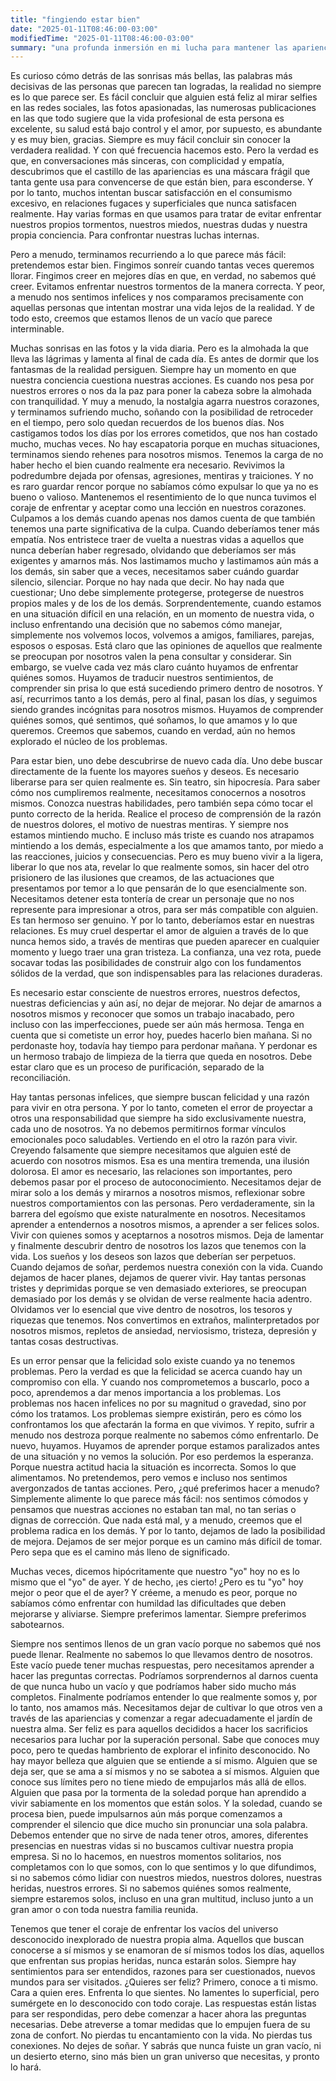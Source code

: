 ```yaml
---
title: "fingiendo estar bien"
date: "2025-01-11T08:46:00-03:00"
modifiedTime: "2025-01-11T08:46:00-03:00"
summary: "una profunda inmersión en mi lucha para mantener las apariencias y encontrar mi verdadero yo"
---
```


Es curioso cómo detrás de las sonrisas más bellas, las palabras más decisivas de las personas que parecen tan logradas, la realidad no siempre es lo que parece ser. Es fácil concluir que alguien está feliz al mirar selfies en las redes sociales, las fotos apasionadas, las numerosas publicaciones en las que todo sugiere que la vida profesional de esta persona es excelente, su salud está bajo control y el amor, por supuesto, es abundante y es muy bien, gracias. Siempre es muy fácil concluir sin conocer la verdadera realidad. Y con qué frecuencia hacemos esto. Pero la verdad es que, en conversaciones más sinceras, con complicidad y empatía, descubrimos que el castillo de las apariencias es una máscara frágil que tanta gente usa para convencerse de que están bien, para esconderse. Y por lo tanto, muchos intentan buscar satisfacción en el consumismo excesivo, en relaciones fugaces y superficiales que nunca satisfacen realmente. Hay varias formas en que usamos para tratar de evitar enfrentar nuestros propios tormentos, nuestros miedos, nuestras dudas y nuestra propia conciencia. Para confrontar nuestras luchas internas.

Pero a menudo, terminamos recurriendo a lo que parece más fácil: pretendemos estar bien. Fingimos sonreír cuando tantas veces queremos llorar. Fingimos creer en mejores días en que, en verdad, no sabemos qué creer. Evitamos enfrentar nuestros tormentos de la manera correcta. Y peor, a menudo nos sentimos infelices y nos comparamos precisamente con aquellas personas que intentan mostrar una vida lejos de la realidad. Y de todo esto, creemos que estamos llenos de un vacío que parece interminable.

Muchas sonrisas en las fotos y la vida diaria. Pero es la almohada la que lleva las lágrimas y lamenta al final de cada día. Es antes de dormir que los fantasmas de la realidad persiguen. Siempre hay un momento en que nuestra conciencia cuestiona nuestras acciones. Es cuando nos pesa por nuestros errores o nos da la paz para poner la cabeza sobre la almohada con tranquilidad.
Y muy a menudo, la nostalgia agarra nuestros corazones, y terminamos sufriendo mucho, soñando con la posibilidad de retroceder en el tiempo, pero solo quedan recuerdos de los buenos días. Nos castigamos todos los días por los errores cometidos, que nos han costado mucho, muchas veces. No hay escapatoria porque en muchas situaciones, terminamos siendo rehenes para nosotros mismos. Tenemos la carga de no haber hecho el bien cuando realmente era necesario. Revivimos la podredumbre dejada por ofensas, agresiones, mentiras y traiciones. Y no es raro guardar rencor porque no sabíamos cómo expulsar lo que ya no es bueno o valioso. Mantenemos el resentimiento de lo que nunca tuvimos el coraje de enfrentar y aceptar como una lección en nuestros corazones. Culpamos a los demás cuando apenas nos damos cuenta de que también tenemos una parte significativa de la culpa. Cuando deberíamos tener más empatía. Nos entristece traer de vuelta a nuestras vidas a aquellos que nunca deberían haber regresado, olvidando que deberíamos ser más exigentes y amarnos más. Nos lastimamos mucho y lastimamos aún más a los demás, sin saber que a veces, necesitamos saber cuándo guardar silencio, silenciar. Porque no hay nada que decir. No hay nada que cuestionar; Uno debe simplemente protegerse, protegerse de nuestros propios males y de los de los demás.
Sorprendentemente, cuando estamos en una situación difícil en una relación, en un momento de nuestra vida, o incluso enfrentando una decisión que no sabemos cómo manejar, simplemente nos volvemos locos, volvemos a amigos, familiares, parejas, esposos o esposas. Está claro que las opiniones de aquellos que realmente se preocupan por nosotros valen la pena consultar y considerar. Sin embargo, se vuelve cada vez más claro cuánto huyamos de enfrentar quiénes somos. Huyamos de traducir nuestros sentimientos, de comprender sin prisa lo que está sucediendo primero dentro de nosotros. Y así, recurrimos tanto a los demás, pero al final, pasan los días, y seguimos siendo grandes incógnitas para nosotros mismos. Huyamos de comprender quiénes somos, qué sentimos, qué soñamos, lo que amamos y lo que queremos. Creemos que sabemos, cuando en verdad, aún no hemos explorado el núcleo de los problemas.

Para estar bien, uno debe descubrirse de nuevo cada día. Uno debe buscar directamente de la fuente los mayores sueños y deseos. Es necesario liberarse para ser quien realmente es. Sin teatro, sin hipocresía. Para saber cómo nos cumpliremos realmente, necesitamos conocernos a nosotros mismos. Conozca nuestras habilidades, pero también sepa cómo tocar el punto correcto de la herida. Realice el proceso de comprensión de la razón de nuestros dolores, el motivo de nuestras mentiras. Y siempre nos estamos mintiendo mucho. E incluso más triste es cuando nos atrapamos mintiendo a los demás, especialmente a los que amamos tanto, por miedo a las reacciones, juicios y consecuencias.
Pero es muy bueno vivir a la ligera, liberar lo que nos ata, revelar lo que realmente somos, sin hacer del otro prisionero de las ilusiones que creamos, de las actuaciones que presentamos por temor a lo que pensarán de lo que esencialmente son. Necesitamos detener esta tontería de crear un personaje que no nos represente para impresionar a otros, para ser más compatible con alguien. Es tan hermoso ser genuino. Y por lo tanto, deberíamos estar en nuestras relaciones. Es muy cruel despertar el amor de alguien a través de lo que nunca hemos sido, a través de mentiras que pueden aparecer en cualquier momento y luego traer una gran tristeza. La confianza, una vez rota, puede socavar todas las posibilidades de construir algo con los fundamentos sólidos de la verdad, que son indispensables para las relaciones duraderas.

Es necesario estar consciente de nuestros errores, nuestros defectos, nuestras deficiencias y aún así, no dejar de mejorar. No dejar de amarnos a nosotros mismos y reconocer que somos un trabajo inacabado, pero incluso con las imperfecciones, puede ser aún más hermosa. Tenga en cuenta que si cometiste un error hoy, puedes hacerlo bien mañana. Si no perdonaste hoy, todavía hay tiempo para perdonar mañana. Y perdonar es un hermoso trabajo de limpieza de la tierra que queda en nosotros. Debe estar claro que es un proceso de purificación, separado de la reconciliación.

Hay tantas personas infelices, que siempre buscan felicidad y una razón para vivir en otra persona. Y por lo tanto, cometen el error de proyectar a otros una responsabilidad que siempre ha sido exclusivamente nuestra, cada uno de nosotros. Ya no debemos permitirnos formar vínculos emocionales poco saludables. Vertiendo en el otro la razón para vivir. Creyendo falsamente que siempre necesitamos que alguien esté de acuerdo con nosotros mismos. Esa es una mentira tremenda, una ilusión dolorosa. El amor es necesario, las relaciones son importantes, pero debemos pasar por el proceso de autoconocimiento.
Necesitamos dejar de mirar solo a los demás y mirarnos a nosotros mismos, reflexionar sobre nuestros comportamientos con las personas. Pero verdaderamente, sin la barrera del egoísmo que existe naturalmente en nosotros. Necesitamos aprender a entendernos a nosotros mismos, a aprender a ser felices solos. Vivir con quienes somos y aceptarnos a nosotros mismos. Deja de lamentar y finalmente descubrir dentro de nosotros los lazos que tenemos con la vida. Los sueños y los deseos son lazos que deberían ser perpetuos. Cuando dejamos de soñar, perdemos nuestra conexión con la vida. Cuando dejamos de hacer planes, dejamos de querer vivir. Hay tantas personas tristes y deprimidas porque se ven demasiado exteriores, se preocupan demasiado por los demás y se olvidan de verse realmente hacia adentro. Olvidamos ver lo esencial que vive dentro de nosotros, los tesoros y riquezas que tenemos. Nos convertimos en extraños, malinterpretados por nosotros mismos, repletos de ansiedad, nerviosismo, tristeza, depresión y tantas cosas destructivas.

Es un error pensar que la felicidad solo existe cuando ya no tenemos problemas. Pero la verdad es que la felicidad se acerca cuando hay un compromiso con ella. Y cuando nos comprometemos a buscarlo, poco a poco, aprendemos a dar menos importancia a los problemas. Los problemas nos hacen infelices no por su magnitud o gravedad, sino por cómo los tratamos. Los problemas siempre existirán, pero es cómo los confrontamos los que afectarán la forma en que vivimos. Y repito, sufrir a menudo nos destroza porque realmente no sabemos cómo enfrentarlo. De nuevo, huyamos. Huyamos de aprender porque estamos paralizados antes de una situación y no vemos la solución. Por eso perdemos la esperanza. Porque nuestra actitud hacia la situación es incorrecta.
Somos lo que alimentamos. No pretendemos, pero vemos e incluso nos sentimos avergonzados de tantas acciones. Pero, ¿qué preferimos hacer a menudo? Simplemente alimente lo que parece más fácil: nos sentimos cómodos y pensamos que nuestras acciones no estaban tan mal, no tan serias o dignas de corrección. Que nada está mal, y a menudo, creemos que el problema radica en los demás. Y por lo tanto, dejamos de lado la posibilidad de mejora. Dejamos de ser mejor porque es un camino más difícil de tomar. Pero sepa que es el camino más lleno de significado.

Muchas veces, dicemos hipócritamente que nuestro "yo" hoy no es lo mismo que el "yo" de ayer. Y de hecho, ¡es cierto! ¿Pero es tu "yo" hoy mejor o peor que el de ayer? Y créeme, a menudo es peor, porque no sabíamos cómo enfrentar con humildad las dificultades que deben mejorarse y aliviarse. Siempre preferimos lamentar. Siempre preferimos sabotearnos.

Siempre nos sentimos llenos de un gran vacío porque no sabemos qué nos puede llenar. Realmente no sabemos lo que llevamos dentro de nosotros. Este vacío puede tener muchas respuestas, pero necesitamos aprender a hacer las preguntas correctas. Podríamos sorprendernos al darnos cuenta de que nunca hubo un vacío y que podríamos haber sido mucho más completos. Finalmente podríamos entender lo que realmente somos y, por lo tanto, nos amamos más. Necesitamos dejar de cultivar lo que otros ven a través de las apariencias y comenzar a regar adecuadamente el jardín de nuestra alma. Ser feliz es para aquellos decididos a hacer los sacrificios necesarios para luchar por la superación personal. Sabe que conoces muy poco, pero te quedas hambriento de explorar el infinito desconocido.
No hay mayor belleza que alguien que se entiende a sí mismo. Alguien que se deja ser, que se ama a sí mismos y no se sabotea a sí mismos. Alguien que conoce sus límites pero no tiene miedo de empujarlos más allá de ellos. Alguien que pasa por la tormenta de la soledad porque han aprendido a vivir sabiamente en los momentos que están solos. Y la soledad, cuando se procesa bien, puede impulsarnos aún más porque comenzamos a comprender el silencio que dice mucho sin pronunciar una sola palabra. Debemos entender que no sirve de nada tener otros, amores, diferentes presencias en nuestras vidas si no buscamos cultivar nuestra propia empresa. Si no lo hacemos, en nuestros momentos solitarios, nos completamos con lo que somos, con lo que sentimos y lo que difundimos, si no sabemos cómo lidiar con nuestros miedos, nuestros dolores, nuestras heridas, nuestros errores. Si no sabemos quiénes somos realmente, siempre estaremos solos, incluso en una gran multitud, incluso junto a un gran amor o con toda nuestra familia reunida.

Tenemos que tener el coraje de enfrentar los vacíos del universo desconocido inexplorado de nuestra propia alma. Aquellos que buscan conocerse a sí mismos y se enamoran de sí mismos todos los días, aquellos que enfrentan sus propias heridas, nunca estarán solos. Siempre hay sentimientos para ser entendidos, razones para ser cuestionados, nuevos mundos para ser visitados. ¿Quieres ser feliz? Primero, conoce a ti mismo. Cara a quien eres. Enfrenta lo que sientes. No lamentes lo superficial, pero sumérgete en lo desconocido con todo coraje. Las respuestas están listas para ser respondidas, pero debe comenzar a hacer ahora las preguntas necesarias. Debe atreverse a tomar medidas que lo empujen fuera de su zona de confort. No pierdas tu encantamiento con la vida. No pierdas tus conexiones. No dejes de soñar. Y sabrás que nunca fuiste un gran vacío, ni un desierto eterno, sino más bien un gran universo que necesitas, y pronto lo hará.